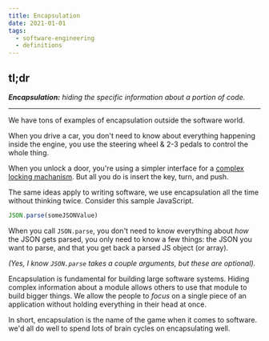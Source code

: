 ```yaml
---
title: Encapsulation
date: 2021-01-01
tags:
  - software-engineering
  - definitions
---
```


## tl;dr

<Callout>
  
 _**Encapsulation:** hiding the specific information about a portion of code._

</Callout>

---

We have tons of examples of encapsulation outside the software world.

When you drive a car, you don't need to know about everything happening inside the engine, you use the steering wheel & 2-3 pedals to control the whole thing.

When you unlock a door, you're using a simpler interface for a [complex locking machanism](https://en.wikipedia.org/wiki/Lock_and_key). But all you do is insert the key, turn, and push.

The same ideas apply to writing software, we use encapsulation all the time without thinking twice. Consider this sample JavaScript.

```js
JSON.parse(someJSONValue)
```

When you call `JSON.parse`, you don't need to know everything about _how_ the JSON gets parsed, you only need to know a few things: the JSON you want to parse, and that you get back a parsed JS object (or array).

_(Yes, I know `JSON.parse` takes a couple arguments, but these are optional)._

Encapsulation is fundamental for building large software systems. Hiding complex information about a module allows others to use that module to build bigger things. We allow the people to _focus_ on a single piece of an application without holding everything in their head at once.

In short, encapsulation is the name of the game when it comes to software. we'd all do well to spend lots of brain cycles on encapsulating well.
